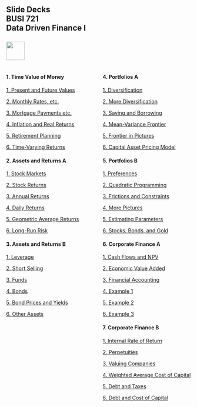 ## Slide Decks<br>BUSI 721<br>Data Driven Finance I<br><br>![](RiceBusiness-transparent-logo-sm.png){height="50"}<br>

:::: {.columns}

::: {.column width="50%"}

#### 1. Time Value of Money

[1. Present and Future Values](a01-fvs-pvs.html)

[2. Monthly Rates, etc.](a02-monthly-rates.html)

[3. Mortgage Payments etc.](a03-mortgage-payments.html)

[4. Inflation and Real Returns](a04-inflation.html)

[5. Retirement Planning](a05-retirement-planning.html)

[6. Time-Varying Returns](a06-different-returns.html)

#### 2. Assets and Returns A

[1. Stock Markets](b01-stock-market.html)

[2. Stock Returns](b02-stock-returns.html)

[3. Annual Returns](b03-annual-returns.html)

[4. Daily Returns](b04-daily-returns.html)

[5. Geometric Average Returns](b05-geometric-average-returns.html)

[6. Long-Run Risk](b06-long-run-risks.html)

#### 3. Assets and Returns B

[1. Leverage](c01-leverage.html)

[2. Short Selling](c02-short-sales.html)

[3. Funds](c03-funds.html)

[4. Bonds](c04-bonds.html)

[5. Bond Prices and Yields](c05-bond-prices-and-yields.html)

[6. Other Assets](c06-other-assets.html)

:::


::: {.column width="50%"}

#### 4. Portfolios A

[1. Diversification](d01-diversification.html)

[2. More Diversification](d02-more-diversification.html)

[3. Saving and Borrowing](d03-riskfree.html)

[4. Mean-Variance Frontier](d04-frontier.html)

[5. Frontier in Pictures](d05-frontier-pictures.html)

[6. Capital Asset Pricing Model](d06-capital-asset-pricing-model.html)

#### 5. Portfolios B

[1. Preferences](e01-preferences.html)

[2. Quadratic Programming](e02-quadratic-programming.html)

[3. Frictions and Constraints](e03-frictions-constraints.html)

[4. More Pictures](e04-more-pictures.html)

[5. Estimating Parameters](e05-estimating-parameters.html)

[6. Stocks, Bonds, and Gold](e06-stocks-bonds-gold.html)

#### 6. Corporate Finance A

[1. Cash Flows and NPV](f01-cash-flows.html)

[2. Economic Value Added](f02-eva.html)

[3. Financial Accounting](f03-accounting.html)

[4. Example 1](f04-example1.html)

[5. Example 2](f05-example2.html)

[6. Example 3](f06-example3.html)

#### 7. Corporate Finance B

[1. Internal Rate of Return](g01-irr.html)

[2. Perpetuities](g02-perpetuities.html)

[3. Valuing Companies](g03-valuing-companies.html)

[4. Weighted Average Cost of Capital](g04-wacc.html)

[5. Debt and Taxes](g05-debt-taxes.html)

[6. Debt and Cost of Capital](g06-debt-cost-capital.html)

:::
::::